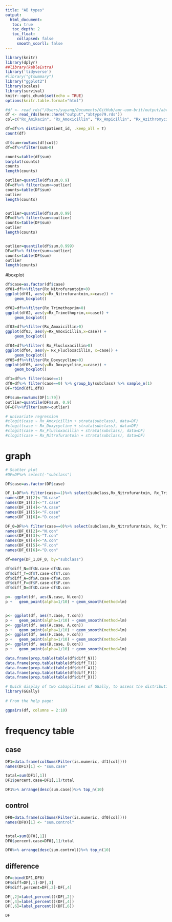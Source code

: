 ```yaml
---
title: "AB types"
output: 
  html_document:
   toc: true
   toc_depth: 2
   toc_float:
     collapsed: false
     smooth_scorll: false
---
```


```r
library(knitr)
library(dplyr)
##library(kableExtra)
library('tidyverse')
#library("gtsummary")
library("ggplot2")
library(scales)
library(survival)
knitr::opts_chunk$set(echo = TRUE)
options(knitr.table.format="html")
```

```r
#df <- read_rds("/Users/yayang/Documents/GitHub/amr-uom-brit/output/abtype79.rds")
df <- read_rds(here::here("output","abtype79.rds"))
col=c("Rx_Amikacin", "Rx_Amoxicillin", "Rx_Ampicillin", "Rx_Azithromycin", "Rx_Aztreonam", "Rx_Benzylpenicillin", "Rx_Cefaclor", "Rx_Cefadroxil", "Rx_Cefalexin", "Rx_Cefamandole", "Rx_Cefazolin", "Rx_Cefepime", "Rx_Cefixime", "Rx_Cefotaxime", "Rx_Cefoxitin", "Rx_Cefpirome", "Rx_Cefpodoxime", "Rx_Cefprozil", "Rx_Cefradine", "Rx_Ceftazidime", "Rx_Ceftriaxone", "Rx_Cefuroxime", "Rx_Chloramphenicol", "Rx_Cilastatin", "Rx_Ciprofloxacin", "Rx_Clarithromycin", "Rx_Clindamycin", "Rx_Co_amoxiclav", "Rx_Co_fluampicil", "Rx_Colistimethate", "Rx_Dalbavancin", "Rx_Dalfopristin", "Rx_Daptomycin", "Rx_Demeclocycline", "Rx_Doripenem", "Rx_Doxycycline", "Rx_Ertapenem", "Rx_Erythromycin", "Rx_Fidaxomicin", "Rx_Flucloxacillin", "Rx_Fosfomycin", "Rx_Fusidate", "Rx_Gentamicin", "Rx_Levofloxacin", "Rx_Linezolid", "Rx_Lymecycline", "Rx_Meropenem", "Rx_Methenamine", "Rx_Metronidazole", "Rx_Minocycline", "Rx_Moxifloxacin", "Rx_Nalidixic_acid", "Rx_Neomycin", "Rx_Netilmicin", "Rx_Nitazoxanid", "Rx_Nitrofurantoin", "Rx_Norfloxacin", "Rx_Ofloxacin", "Rx_Oxytetracycline", "Rx_Phenoxymethylpenicillin", "Rx_Piperacillin", "Rx_Pivmecillinam", "Rx_Pristinamycin", "Rx_Rifaximin", "Rx_Sulfadiazine", "Rx_Sulfamethoxazole", "Rx_Sulfapyridine", "Rx_Taurolidin", "Rx_Tedizolid", "Rx_Teicoplanin", "Rx_Telithromycin", "Rx_Temocillin", "Rx_Tetracycline", "Rx_Ticarcillin", "Rx_Tigecycline", "Rx_Tinidazole", "Rx_Tobramycin", "Rx_Trimethoprim", "Rx_Vancomycin")

df=df%>% distinct(patient_id, .keep_all = T)
count(df)
```



```r
df$sum=rowSums(df[col])
df=df%>%filter(sum>0)
```

```r
counts=table(df$sum)
barplot(counts)
counts
length(counts)
```

```r
outlier=quantile(df$sum,0.9)
DF=df%>% filter(sum<=outlier)
counts=table(DF$sum)
outlier
length(counts)


outlier=quantile(df$sum,0.99)
DF=df%>% filter(sum<=outlier)
counts=table(DF$sum)
outlier
length(counts)


outlier=quantile(df$sum,0.999)
DF=df%>% filter(sum<=outlier)
counts=table(DF$sum)
outlier
length(counts)
```


#boxplot
```r
df$case=as.factor(df$case)
df01=df%>%filter(Rx_Nitrofurantoin>0)
ggplot(df01, aes(y=Rx_Nitrofurantoin,x=case)) + 
    geom_boxplot() 

df02=df%>%filter(Rx_Trimethoprim>0)
ggplot(df02, aes(y=Rx_Trimethoprim,x=case)) + 
    geom_boxplot() 

df03=df%>%filter(Rx_Amoxicillin>0)
ggplot(df03, aes(y=Rx_Amoxicillin,x=case)) + 
    geom_boxplot() 

df04=df%>%filter( Rx_Flucloxacillin>0)
ggplot(df04, aes(y= Rx_Flucloxacillin, x=case)) + 
    geom_boxplot() 
df05=df%>%filter(Rx_Doxycycline>0)
ggplot(df05, aes(y=Rx_Doxycycline,x=case)) + 
    geom_boxplot() 


```


```r
df1=df%>% filter(case==1)
df0=df%>% filter(case==0) %>% group_by(subclass) %>% sample_n(1)
DF=rbind(df1,df0)

DF$sum=rowSums(DF[1:79])
outlier=quantile(DF$sum, 0.9)
DF=DF%>%filter(sum<=outlier)
```



```r
# univariate regression
#clogit(case ~ Rx_Amoxicillin + strata(subclass), data=DF)
#clogit(case ~ Rx_Doxycycline + strata(subclass), data=DF)
#clogit(case ~ Rx_Flucloxacillin + strata(subclass), data=DF)
#clogit(case ~ Rx_Nitrofurantoin + strata(subclass), data=DF)

```

# graph
```r
# Scatter plot
#DF=DF%>% select(-"subclass")

DF$case=as.factor(DF$case)

DF_1=DF%>% filter(case==1)%>% select(subclass,Rx_Nitrofurantoin, Rx_Trimethoprim, Rx_Amoxicillin, Rx_Flucloxacillin, Rx_Doxycycline) 
names(DF_1)[2]<-"N.case"
names(DF_1)[3]<-"T.case"
names(DF_1)[4]<-"A.case"
names(DF_1)[5]<-"F.case"
names(DF_1)[6]<-"D.case"

DF_0=DF%>% filter(case==0)%>% select(subclass,Rx_Nitrofurantoin, Rx_Trimethoprim, Rx_Amoxicillin, Rx_Flucloxacillin, Rx_Doxycycline) 
names(DF_0)[2]<-"N.con"
names(DF_0)[3]<-"T.con"
names(DF_0)[4]<-"A.con"
names(DF_0)[5]<-"F.con"
names(DF_0)[6]<-"D.con"

df=merge(DF_1,DF_0, by="subclass")

df$diff_N=df$N.case-df$N.con
df$diff_T=df$T.case-df$T.con
df$diff_A=df$A.case-df$A.con
df$diff_F=df$F.case-df$F.con
df$diff_D=df$D.case-df$D.con

```




```r
p<- ggplot(df, aes(N.case, N.con))
p +   geom_point(alpha=1/10) + geom_smooth(method=lm)


p<- ggplot(df, aes(T.case, T.con))
p +   geom_point(alpha=1/10) + geom_smooth(method=lm)
p<- ggplot(df, aes(A.case, A.con))
p +   geom_point(alpha=1/10) + geom_smooth(method=lm)
p<- ggplot(df, aes(F.case, F.con))
p +   geom_point(alpha=1/10) + geom_smooth(method=lm)
p<- ggplot(df, aes(D.case, D.con))
p +   geom_point(alpha=1/10) + geom_smooth(method=lm)
```


```r
data.frame(prop.table(table(df$diff_N)))
data.frame(prop.table(table(df$diff_T)))
data.frame(prop.table(table(df$diff_A)))
data.frame(prop.table(table(df$diff_F)))
data.frame(prop.table(table(df$diff_D)))

```

```r
# Quick display of two cabapilities of GGally, to assess the distribution and correlation of variables 
library(GGally)
 
# From the help page:

ggpairs(df, columns = 2:10) 
```


# frequency table
## case
```r
DF1=data.frame(colSums(Filter(is.numeric, df1[col])))
names(DF1)[1] <- "sum.case"

total=sum(DF1[,1])
DF1$percent.case=DF1[,1]/total

DF1%>% arrange(desc(sum.case))%>% top_n(10)

```


## control
```r
DF0=data.frame(colSums(Filter(is.numeric, df0[col])))
names(DF0)[1] <- "sum.control"


total=sum(DF0[,1])
DF0$percent.case=DF0[,1]/total

DF0%>% arrange(desc(sum.control))%>% top_n(10)

```

## difference
```r
DF=cbind(DF1,DF0)
DF$diff=DF[,1]-DF[,3]
DF$diff.percent=DF[,2]-DF[,4]

DF[,2]=label_percent()(DF[,2])
DF[,4]=label_percent()(DF[,4])
DF[,6]=label_percent()(DF[,6])

DF
```

